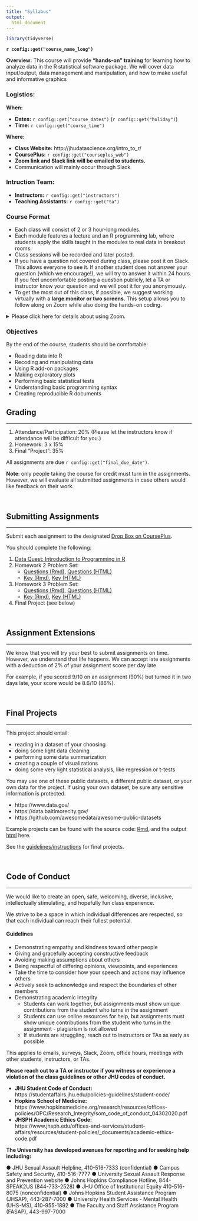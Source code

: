 ```yaml
---
title: "Syllabus"
output:
  html_document
---
```


```r
library(tidyverse)
```

**`r config::get("course_name_long")`**

**Overview:** This course will provide **"hands-on" training** for learning how to analyze data in the R statistical software package. We will cover data input/output, data management and manipulation, and how to make useful and informative graphics

### Logistics:

**When:** 

- **Dates:** `r config::get("course_dates")` (`r config::get("holiday")`)
- **Time:** `r config::get("course_time")`

**Where:**

- **Class Website:** http://jhudatascience.org/intro_to_r/   
- **CoursePlus:** `r config::get("courseplus_web")`
- **Zoom link and Slack link will be emailed to students.**
- Communication will mainly occur through Slack


### Intruction Team:

- **Instructors:** `r config::get("instructors")`
- **Teaching Assistants:** `r config::get("ta")`

### Course Format

* Each class will consist of 2 or 3 hour-long modules.
* Each module features a lecture and an R programming lab, where students apply the skills taught in the modules to real data in breakout rooms. 
* Class sessions will be recorded and later posted. 
* If you have a question not covered during class, please post it on Slack. This allows everyone to see it. If another student does not answer your question (which we encourage!), we will try to answer it within 24 hours. If you feel uncomfortable posting a question publicly, let a TA or instructor know your question and we will post it for you anonymously. 
* To get the most out of this class, if possible, we suggest working virtually with a **large monitor or two screens**. This setup allows you to follow along on Zoom while also doing the hands-on coding.

<details><summary> Please click here for details about using Zoom.</summary>

Zoom + Working Virtually

***

* Please be aware that there is the option to use closed captioning:

  ![closed captioning on zoom](docs/images/CC.png)

  * During lectures you can indicate how you feel about the pace of the course like so:

  ![reactions about pace](docs/images/slow_fast_reactions.png)

  * In breakout room sessions you can ask for help like so:

  ![ask for help](docs/images/help.png)
  
***
</details>

### Objectives

By the end of the course, students should be comfortable:

- Reading data into R
- Recoding and manipulating data
- Using R add-on packages
- Making exploratory plots
- Performing basic statistical tests
- Understanding basic programming syntax
- Creating reproducible R documents






## Grading
***

1. Attendance/Participation: 20% (Please let the instructors know if attendance will be difficult for you.)
2. Homework: 3 x 15%
3. Final "Project": 35%

All assignments are due `r config::get("final_due_date")`. 

**Note**: only people taking the course for credit must turn in the assignments. However, we will evaluate all submitted assignments in case others would like feedback on their work.

<br>

## Submitting Assignments
***

Submit each assignment to the designated [Drop Box on CoursePlus](`r config::get("courseplus_dropboxes")`).

You should complete the following:

1. [Data Quest: Introduction to Programming in R](https://app.dataquest.io/m/499/introduction-to-programming-in-r)
2. Homework 2 Problem Set: 
   - [Questions (Rmd)](modules/HW/homework2.Rmd), [Questions (HTML)](modules/HW/homework2.html)         
   - [Key (Rmd)](modules/HW/homework2_key.Rmd), [Key (HTML)](modules/HW/homework2_key.html)
3. Homework 3 Problem Set:
   - [Questions (Rmd)](modules/HW/homework3.Rmd), [Questions (HTML)](modules/HW/homework3.html)         
   - [Key (Rmd)](modules/HW/homework3_key.Rmd), [Key (HTML)](modules/HW/homework3_key.html)
4. Final Project (see below)

<br>

## Assignment Extensions
***

We know that you will try your best to submit assignments on time. However, we understand that life happens. We can accept late assignments with a deduction of 2% of your assignment score per day late.

For example, if you scored 9/10 on an assignment (90%) but turned it in two days late, your score would be 8.6/10 (86%).

<br>

## Final Projects 
***

This project should entail:

- reading in a dataset of your choosing
- doing some light data cleaning
- performing some data summarization
- creating a couple of visualizations
- doing some very light statistical analysis, like regression or t-tests 

You may use one of these public datasets, a different public dataset, or your own data for the project. If using your own dataset, be sure any sensitive information is protected.

- https://www.data.gov/
- https://data.baltimorecity.gov/
- https://github.com/awesomedata/awesome-public-datasets

Example projects can be found with the source code: [Rmd](modules/Project_Example/Project_Example.Rmd), and the output [html](modules/Project_Example/Project_Example.html) here.

See the [guidelines/instructions](modules/Project_Guidelines/Project_Guidelines.html) for final projects.

<br>

## Code of Conduct
***

We would like to create an open, safe, welcoming, diverse, inclusive, intellectually stimulating, and hopefully fun class experience. 

We strive to be a space in which individual differences are respected, so that each individual can reach their fullest potential.

#### Guidelines

- Demonstrating empathy and kindness toward other people
- Giving and gracefully accepting constructive feedback
- Avoiding making assumptions about others
- Being respectful of differing opinions, viewpoints, and experiences
- Take the time to consider how your speech and actions may influence others
- Actively seek to acknowledge and respect the boundaries of other members
- Demonstrating academic integrity 
    - Students can work together, but assignments must show unique contributions from the student who turns in the assignment
    - Students can use online resources for help, but assignments must show unique contributions from the student who turns in the assignment - plagiarism is not allowed
    - If students are struggling, reach out to instructors or TAs as early as possible


This applies to emails, surveys, Slack, Zoom, office hours, meetings with other students, instructors, or TAs.

 **Please reach out to a TA or instructor if you witness or experience a violation of the class guidelines or other JHU codes of conduct.**

- **JHU Student Code of Conduct:**   
https://studentaffairs.jhu.edu/policies-guidelines/student-code/  
- **Hopkins School of Medicine:**  
https://www.hopkinsmedicine.org/research/resources/offices-policies/OPC/Research_Integrity/som_code_of_conduct_04302020.pdf   
- **JHSPH Academic Ethics Code:**   
https://www.jhsph.edu/offices-and-services/student-affairs/resources/student-policies/_documents/academic-ethics-code.pdf 

**The University has developed avenues for reporting and for seeking help including:** 

● JHU Sexual Assault Helpline, 410-516-7333 (confidential) 
● Campus Safety and Security, 410-516-7777 
● University Sexual Assault Response and Prevention website 
● Johns Hopkins Compliance Hotline, 844-SPEAK2US (844-733-2528) 
● JHU Office of Institutional Equity 410-516-8075 (nonconfidential) 
● Johns Hopkins Student Assistance Program (JHSAP), 443-287-7000 
● University Health Services - Mental Health (UHS-MS), 410-955-1892 
● The Faculty and Staff Assistance Program (FASAP), 443-997-7000 
